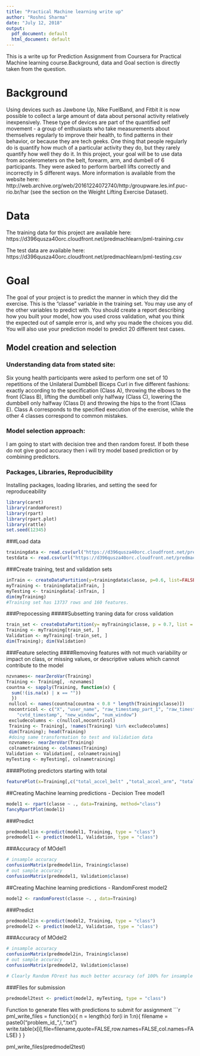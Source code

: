 ```yaml
---
title: "Practical Machine learning write up"
author: "Roshni Sharma"
date: "July 12, 2018"
output:
  pdf_document: default
  html_document: default
---
```


This is a write up for Prediction Assignment from Coursera for Practical Machine learning course.Background, data and Goal section is directly taken from the question.

# Background

Using devices such as Jawbone Up, Nike FuelBand, and Fitbit it is now possible to collect a large amount of data about personal activity relatively inexpensively. These type of devices are part of the quantified self movement - a group of enthusiasts who take measurements about themselves regularly to improve their health, to find patterns in their behavior, or because they are tech geeks. One thing that people regularly do is quantify how much of a particular activity they do, but they rarely quantify how well they do it. In this project, your goal will be to use data from accelerometers on the belt, forearm, arm, and dumbell of 6 participants. They were asked to perform barbell lifts correctly and incorrectly in 5 different ways. More information is available from the website here: http://web.archive.org/web/20161224072740/http:/groupware.les.inf.puc-rio.br/har (see the section on the Weight Lifting Exercise Dataset).

# Data

The training data for this project are available here:
https://d396qusza40orc.cloudfront.net/predmachlearn/pml-training.csv

The test data are available here:
https://d396qusza40orc.cloudfront.net/predmachlearn/pml-testing.csv


# Goal
The goal of your project is to predict the manner in which they did the exercise. This is the "classe" variable in the training set. You may use any of the other variables to predict with. You should create a report describing how you built your model, how you used cross validation, what you think the expected out of sample error is, and why you made the choices you did. You will also use your prediction model to predict 20 different test cases.

## Model creation and selection

### Understanding data from stated site:
Six young health participants were asked to perform one set of 10 repetitions of the Unilateral Dumbbell Biceps Curl in five different fashions: 
exactly according to the specification (Class A), 
throwing the elbows to the front (Class B), 
lifting the dumbbell only halfway (Class C), 
lowering the dumbbell only halfway (Class D) and 
throwing the hips to the front (Class E).
Class A corresponds to the specified execution of the exercise, while the other 4 classes correspond to common mistakes. 

### Model selection approach:
I am going to start with decision tree and then random forest. If both these do not give good accuracy then i will try model based prediction or by combining predictors.

### Packages, Libraries, Reproducibility
Installing packages, loading libraries, and setting the seed for reproduceability

```r
library(caret)
library(randomForest)
library(rpart)
library(rpart.plot)
library(rattle)
set.seed(12345)
```
###Load data
```r
trainingdata <- read.csv(url("https://d396qusza40orc.cloudfront.net/predmachlearn/pml-training.csv"), na.strings=c("NA","#DIV/0!",""))
testdata <- read.csv(url("https://d396qusza40orc.cloudfront.net/predmachlearn/pml-testing.csv"), na.strings=c("NA","#DIV/0!",""))
```
###Create training, test and validation sets
```r
inTrain <- createDataPartition(y=trainingdata$classe, p=0.6, list=FALSE)
myTraining <- trainingdata[inTrain, ] 
myTesting <- trainingdata[-inTrain, ]
dim(myTraining)
#Training set has 13737 rows and 160 features.
```
###Prepocessing
#####Subsetting traning data for cross validation
```r
train_set <- createDataPartition(y= myTraining$classe, p = 0.7, list = FALSE)
Training <- myTraining[train_set, ]
Validation <- myTraining[-train_set, ]
dim(Training); dim(Validation)
```
###Feature selecting
####Removing features with not much variability or impact on class, or missing values, or descriptive values which cannot contribute to the model
```r
nzvnames<- nearZeroVar(Training)
Training <- Training[, -nzvnames] 
countna <- sapply(Training, function(x) {
  sum(!(is.na(x) | x == ""))
  })
 nullcol <- names(countna[countna < 0.8 * length(Training$classe)]) 
 nocontricol <- c("X", "user_name", "raw_timestamp_part_1", "raw_timestamp_part_2", 
    "cvtd_timestamp", "new_window", "num_window")
 excludecolumns <- c(nullcol,nocontricol)
 Training <- Training[, !names(Training) %in% excludecolumns]
 dim(Training); head(Training)
 #doing same transformation to test and Validation data
 nzvnames<- nearZeroVar(Training)
 colnametraining <- colnames(Training)
Validation <- Validation[, colnametraining] 
myTesting <- myTesting[, colnametraining] 
```
####Ploting predictors starting with total
```r
featurePlot(x=Training[,c("total_accel_belt" ,"total_accel_arm", "total_accel_dumbbell","total_accel_forearm","total_accel_belt")],y = Training$classe,plot="pairs")
```
##Creating Machine learning predictions - Decision Tree model1
```r
model1 <- rpart(classe ~ ., data=Training, method="class")
fancyRpartPlot(model1)
```
###Predict
```r
predmodel1in <-predict(model1, Training, type = "class")
predmodel1 <- predict(model1, Validation, type = "class")

```
###Accuracy of MOdel1

```r
# insample accuracy
confusionMatrix(predmodel1in, Training$classe)
# out sample accuracy
confusionMatrix(predmodel1, Validation$classe)
```

##Creating Machine learning predictions - RandomForest model2
```r
model2 <- randomForest(classe ~. , data=Training)
```
###Predict
```r
predmodel2in <-predict(model2, Training, type = "class")
predmodel2 <- predict(model2, Validation, type = "class")

```
###Accuracy of MOdel2

```r
# insample accuracy
confusionMatrix(predmodel2in, Training$classe)
# out sample accuracy
confusionMatrix(predmodel2, Validation$classe)

# Clearly Random FOrest has much better accuracy (of 100% for insample and 98.9% for outsample)
```
###FIles for submission
```r
predmodel2test <- predict(model2, myTesting, type = "class")
```
Function to generate files with predictions to submit for assignment
```r
pml_write_files = function(x){
  n = length(x)
  for(i in 1:n){
    filename = paste0("problem_id_",i,".txt")
    write.table(x[i],file=filename,quote=FALSE,row.names=FALSE,col.names=FALSE)
  }
}

pml_write_files(predmodel2test)

